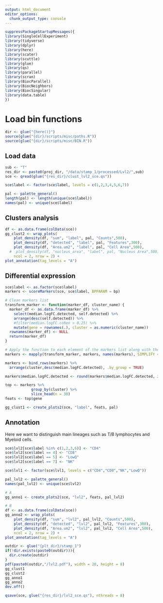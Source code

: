 ```yaml
---
output: html_document
editor_options: 
  chunk_output_type: console
---
```

```r
suppressPackageStartupMessages({
library(SingleCellExperiment)
library(tidyverse)
library(dplyr)
library(here)
library(scater)
library(scuttle)
library(glue)
library(qs)
library(parallel)
library(scran)
library(BiocParallel)
library(BiocNeighbors)
library(BiocSingular)
library(data.table)
})
```

# Load bin functions
```r
dir <- glue("{here()}")
source(glue("{dir}/scripts/misc/paths.R"))
source(glue("{dir}/scripts/misc/BIN.R"))
```

## Load data
```r
sub <- "T"
res_dir <- paste0(proj_dir, "/data/stamp_1/processed/Lvl2/",sub)
sce <- qread(glue("{res_dir}/clust_lvl2_sce.qs"))
```

```r
sce$label <- factor(sce$label, levels = c(1,2,3,4,5,6,7))
```

```r
pal <- palette_general()
length(pal) <- length(unique(sce$label))
names(pal) <- unique(sce$label)
```

## Clusters analysis
```r
df <- as.data.frame(colData(sce))
gg_clust2 <- wrap_plots(
    plot_density(df, "sum", "label", pal, "Counts",500),
    plot_density(df, "detected", "label", pal, "Features",300),
    plot_density(df, "Area.um2", "label", pal, "Cell Area",500),
  #  plot_density(df, "nucleus_area", "label", pal, "Nucleus Area",500),
    ncol = 2, nrow = 2) +
plot_annotation(tag_levels = "A")
```

## Differential expression
```r
sce$label <- as.factor(sce$label)
markers <- scoreMarkers(sce, sce$label, BPPARAM = bp)
```

```r
# Clean markers list
transform_marker <- function(marker_df, cluster_name) {
  marker_df <- as.data.frame(marker_df) %>%
    select(median.logFC.detected, self.detected) %>%
    arrange(desc(self.detected)) %>%
    #filter(median.logFC.cohen > 0.25) %>%
    mutate(gene = rownames(.), cluster = as.numeric(cluster_name))
  rownames(marker_df) <- NULL
  return(marker_df)
}

# Apply the function to each element of the markers list along with their names
markers <- mapply(transform_marker, markers, names(markers), SIMPLIFY = FALSE)

markers <- bind_rows(markers) %>%
  arrange(cluster,desc(median.logFC.detected), .by_group = TRUE) 

markers$median.logFC.detected <- round(markers$median.logFC.detected, 2)
```

```r
top <- markers %>%
            group_by(cluster) %>%
            slice_head(n = 30)
feats <- top$gene
```


```r
gg_clust1 <- create_plots2(sce, "label", feats, pal)
```

## Annotation
Here we want to distinguish main lineages such as T/B lymphocytes and Myeloid cells.
```r
sce$lvl2[sce$label %in% c(1,2,3,6)] <- "CD4"
sce$lvl2[sce$label == 4] <- "CD8"
sce$lvl2[sce$label == 5] <- "LowQ"
sce$lvl2[sce$label == 7] <- "NK"
```

```r
sce$lvl1 <- factor(sce$lvl1, levels = c("CD4","CD8","NK","LowQ"))
```


```r
pal_lvl2 <- palette_general()
names(pal_lvl2) <- unique(sce$lvl2)
```

```r
# A
gg_anno1 <- create_plots2(sce, "lvl2", feats, pal_lvl2)

# B
df <- as.data.frame(colData(sce))
gg_anno2 <- wrap_plots(
    plot_density(df, "sum", "lvl2", pal_lvl2, "Counts",500),
    plot_density(df, "detected", "lvl2", pal_lvl2, "Features",300),
    plot_density(df, "Area.um2", "lvl2", pal_lvl2, "Cell Area",500),
    ncol = 2, nrow = 2) +
plot_annotation(tag_levels = "A")
```


```r
outdir <- glue("{plt_dir}/stamp_1")
if(!dir.exists(paste0(outdir))){
  dir.create(outdir)
}
pdf(paste0(outdir,"/lvl2.pdf"), width = 20, height = 8)
gg_clust1
gg_clust2
gg_anno1
gg_anno2
dev.off()
```


```r
qsave(sce, glue("{res_dir}/lvl2_sce.qs"), nthreads = 8)
```
